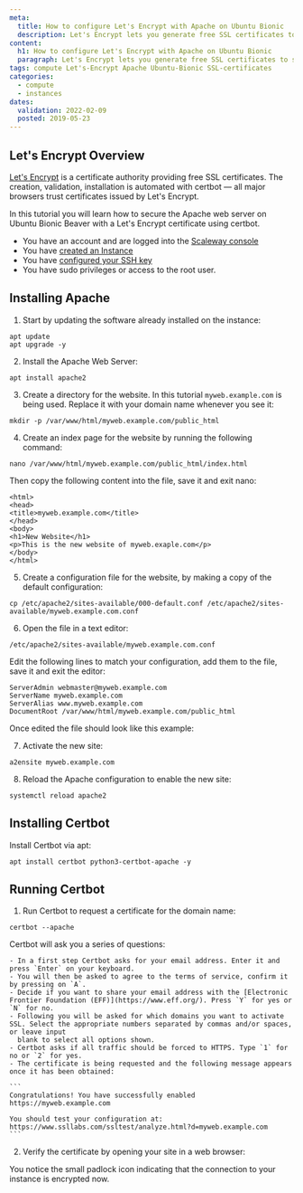 ```yaml
---
meta:
  title: How to configure Let's Encrypt with Apache on Ubuntu Bionic
  description: Let's Encrypt lets you generate free SSL certificates to secure the connection between client and server
content:
  h1: How to configure Let's Encrypt with Apache on Ubuntu Bionic
  paragraph: Let's Encrypt lets you generate free SSL certificates to secure the connection between client and server
tags: compute Let's-Encrypt Apache Ubuntu-Bionic SSL-certificates
categories:
  - compute
  - instances
dates:
  validation: 2022-02-09
  posted: 2019-05-23
---
```


## Let's Encrypt Overview

[Let's Encrypt](https://letsencrypt.org/) is a certificate authority providing free SSL certificates. The creation, validation, installation is automated with certbot — all major browsers trust certificates issued by Let's Encrypt.

In this tutorial you will learn how to secure the Apache web server on Ubuntu Bionic Beaver with a Let's Encrypt certificate using certbot.

<Message type="requirement">

- You have an account and are logged into the [Scaleway console](https://console.scaleway.com)
- You have [created an Instance](/compute/instances/how-to/create-an-instance/)
- You have [configured your SSH key](/console/my-project/how-to/create-ssh-key)
- You have sudo privileges or access to the root user.

</Message> 

## Installing Apache

1. Start by updating the software already installed on the instance:

  ```
  apt update
  apt upgrade -y
  ```

2. Install the Apache Web Server:

  ```
  apt install apache2
  ```

3. Create a directory for the website. In this tutorial `myweb.example.com` is being used. Replace it with your domain name whenever you see it:

  ```
  mkdir -p /var/www/html/myweb.example.com/public_html
  ```

4. Create an index page for the website by running the following command:

  ```
  nano /var/www/html/myweb.example.com/public_html/index.html
  ```

  Then copy the following content into the file, save it and exit nano:

  ```
  <html>
  <head>
  <title>myweb.example.com</title>
  </head>
  <body>
  <h1>New Website</h1>
  <p>This is the new website of myweb.exaple.com</p>
  </body>
  </html>
  ```

5. Create a configuration file for the website, by making a copy of the default configuration:

  ```
  cp /etc/apache2/sites-available/000-default.conf /etc/apache2/sites-available/myweb.example.com.conf
  ```

6. Open the file in a text editor:

  ```
  /etc/apache2/sites-available/myweb.example.com.conf
  ```

  Edit the following lines to match your configuration, add them to the file, save it and exit the editor:

  ```
  ServerAdmin webmaster@myweb.example.com
  ServerName myweb.example.com
  ServerAlias www.myweb.example.com
  DocumentRoot /var/www/html/myweb.example.com/public_html
  ```

  Once edited the file should look like this example:

  <Lightbox src="scaleway-config_apache.webp" alt="" />

7. Activate the new site:

  ```
  a2ensite myweb.example.com
  ```

8. Reload the Apache configuration to enable the new site:

  ```
  systemctl reload apache2
  ```

## Installing Certbot

Install Certbot via apt:

  ```
  apt install certbot python3-certbot-apache -y
  ```

## Running Certbot

1. Run Certbot to request a certificate for the domain name:

  ```
  certbot --apache
  ```

  Certbot will ask you a series of questions:

    - In a first step Certbot asks for your email address. Enter it and press `Enter` on your keyboard.
    - You will then be asked to agree to the terms of service, confirm it by pressing on `A`.
    - Decide if you want to share your email address with the [Electronic Frontier Foundation (EFF)](https://www.eff.org/). Press `Y` for yes or `N` for no.
    - Following you will be asked for which domains you want to activate SSL. Select the appropriate numbers separated by commas and/or spaces, or leave input
      blank to select all options shown.
    - Certbot asks if all traffic should be forced to HTTPS. Type `1` for no or `2` for yes.
    - The certificate is being requested and the following message appears once it has been obtained:

    ```
    Congratulations! You have successfully enabled https://myweb.example.com

    You should test your configuration at:
    https://www.ssllabs.com/ssltest/analyze.html?d=myweb.example.com
    ```

2. Verify the certificate by opening your site in a web browser:

  <Lightbox src="scaleway-ssl_enabled.webp" alt="" />

You notice the small padlock icon indicating that the connection to your instance is encrypted now.
